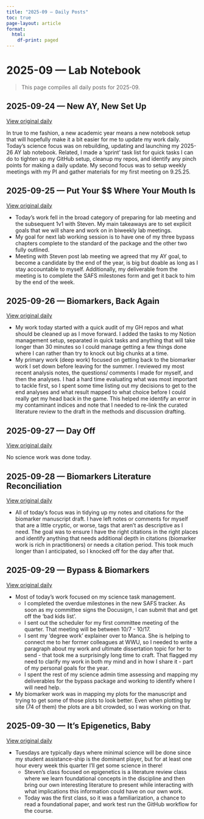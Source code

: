 ```yaml
---
title: "2025-09 — Daily Posts"
toc: true
page-layout: article
format:
  html:
    df-print: paged
---
```


# 2025-09 — Lab Notebook

> This page compiles all daily posts for 2025-09.

## 2025-09-24 — New AY, New Set Up

[View original daily](archive/2025-09/2025_0924/index.qmd)

In true to me fashion, a new academic year means a new notebook setup that will hopefully make it a bit easier for me to update my work daily. Today's science focus was on rebuilding, updating and launching my 2025-26 AY lab notebook. Related, I made a 'sprint' task list for quick tasks I can do to tighten up my GitHub setup, cleanup my repos, and identify any pinch points for making a daily update. My second focus was to setup weekly meetings with my PI and gather materials for my first meeting on 9.25.25.

## 2025-09-25 — Put Your \$\$ Where Your Mouth Is

[View original daily](archive/2025-09/2025_0925/index.qmd)

-   Today's work fell in the broad category of preparing for lab meeting and the subsequent 1v1 with Steven. My main takeaways are to set explicit goals that we will share and work on in biweekly lab meetings.\
-   My goal for next lab working session is to have one of my three bypass chapters complete to the standard of the package and the other two fully outlined.\
-   Meeting with Steven post lab meeting we agreed that my AY goal, to become a candidate by the end of the year, is big but doable as long as I stay accountable to myself. Additionally, my deliverable from the meeting is to complete the SAFS milestones form and get it back to him by the end of the week.

## 2025-09-26 — Biomarkers, Back Again

[View original daily](archive/2025-09/2025_0926/index.qmd)

-   My work today started with a quick audit of my GH repos and what should be cleaned up as I move forward. I added the tasks to my Notion management setup, separated in quick tasks and anything that will take longer than 30 minutes so I could manage getting a few things done where I can rather than try to knock out big chunks at a time.\
-   My primary work (deep work) focused on getting back to the biomarker work I set down before leaving for the summer. I reviewed my most recent analysis notes, the questions/ comments I made for myself, and then the analyses. I had a hard time evaluating what was most important to tackle first, so I spent some time listing out my decisions to get to the end analyses and what result mapped to what choice before I could really get my head back in the game. This helped me identify an error in my contaminant indices and note that I needed to re-link the curated literature review to the draft in the methods and discussion drafting.

## 2025-09-27 — Day Off

[View original daily](archive/2025-09/2025_0927/index.qmd)

No science work was done today.

## 2025-09-28 — Biomarkers Literature Reconciliation

[View original daily](archive/2025-09/2025_0928/index.qmd)

-   All of today's focus was in tidying up my notes and citations for the biomarker manuscript draft. I have left notes or comments for myself that are a little cryptic, or worse, tags that aren't as descriptive as I need. The goal was to ensure I have the right citations in the right places and identify anything that needs additional depth in citations (biomarker work is rich in practitioners) or needs a citation period. This took much longer than I anticipated, so I knocked off for the day after that.

## 2025-09-29 — Bypass & Biomarkers

[View original daily](archive/2025-09/2025_0929/index.qmd)

-   Most of today's work focused on my science task management.
    -   I completed the overdue milestones in the new SAFS tracker. As soon as my committee signs the Docusigm, I can submit that and get off the 'bad kids list'.
    -   I sent out the scheduler for my first committee meeting of the quarter. That meeting will be between 10/7 - 10/17.
    -   I sent my 'degree work' explainer over to Manca. She is helping to connect me to her former colleagues at WWU, so I needed to write a paragraph about my work and ultimate dissertation topic for her to send - that took me a surprisingly long time to craft. That flagged my need to clarify my work in both my mind and in how I share it - part of my personal goals for the year.
    -   I spent the rest of my science admin time assessing and mapping my deliverables for the bypass package and working to identify where I will need help.
-   My biomarker work was in mapping my plots for the manuscript and trying to get some of those plots to look better. Even when plotting by site (74 of them) the plots are a bit crowded, so I was working on that.

## 2025-09-30 — It's Epigenetics, Baby

[View original daily](archive/2025-09/2025_0930/index.qmd)

-   Tuesdays are typically days where minimal science will be done since my student assistance-ship is the dominant player, but for at least one hour every week this quarter I'll get some science in there!
    -   Steven's class focused on epigenetics is a literature review class where we learn foundational concepts in the discipline and then bring our own interesting literature to present while interacting with what implications this information could have on our own work.
    -   Today was the first class, so it was a familiarization, a chance to read a foundational paper, and work test run the GitHub workflow for the course.
